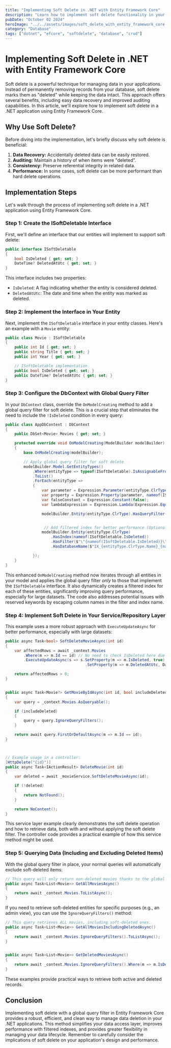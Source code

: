 ```yaml
---
title: "Implementing Soft Delete in .NET with Entity Framework Core"
description: "Learn how to implement soft delete functionality in your .NET applications using Entity Framework Core, improving data management and recoverability."
pubDate: "October 02 2024"
heroImage: "../../assets/images/soft_delete_with_entity_framework_core.jpg"
category: "Database"
tags: ["dotnet", "efcore", "softdelete", "database", "crud"]
---
```


# Implementing Soft Delete in .NET with Entity Framework Core

Soft delete is a powerful technique for managing data in your applications. Instead of permanently removing records from your database, soft delete marks them as "deleted" while keeping the data intact. This approach offers several benefits, including easy data recovery and improved auditing capabilities. In this article, we'll explore how to implement soft delete in a .NET application using Entity Framework Core.

## Why Use Soft Delete?

Before diving into the implementation, let's briefly discuss why soft delete is beneficial:

1. **Data Recovery:** Accidentally deleted data can be easily restored.
2. **Auditing:** Maintain a history of when items were "deleted".
3. **Consistency:** Preserve referential integrity in related data.
4. **Performance:** In some cases, soft delete can be more performant than hard delete operations.

## Implementation Steps

Let's walk through the process of implementing soft delete in a .NET application using Entity Framework Core.

### Step 1: Create the ISoftDeletable Interface

First, we'll define an interface that our entities will implement to support soft delete:

```csharp
public interface ISoftDeletable
{
    bool IsDeleted { get; set; }
    DateTime? DeletedAtUtc { get; set; }
}
```

This interface includes two properties:

- `IsDeleted`: A flag indicating whether the entity is considered deleted.
- `DeletedAtUtc`: The date and time when the entity was marked as deleted.

### Step 2: Implement the Interface in Your Entity

Next, implement the `ISoftDeletable` interface in your entity classes. Here's an example with a `Movie` entity:

```csharp
public class Movie : ISoftDeletable
{
    public int Id { get; set; }
    public string Title { get; set; }
    public int Year { get; set; }

    // ISoftDeletable implementation
    public bool IsDeleted { get; set; }
    public DateTime? DeletedAtUtc { get; set; }
}
```

### Step 3: Configure the DbContext with Global Query Filter

In your `DbContext` class, override the `OnModelCreating` method to add a global query filter for soft delete. This is a crucial step that eliminates the need to include the `!IsDeleted` condition in every query:

```csharp
public class AppDbContext : DbContext
{
    public DbSet<Movie> Movies { get; set; }

    protected override void OnModelCreating(ModelBuilder modelBuilder)
    {
        base.OnModelCreating(modelBuilder);

        // Apply global query filter for soft delete
        modelBuilder.Model.GetEntityTypes()
            .Where(entityType => typeof(ISoftDeletable).IsAssignableFrom(entityType.ClrType))
            .ToList()
            .ForEach(entityType =>
            {
                var parameter = Expression.Parameter(entityType.ClrType, "e");
                var property = Expression.Property(parameter, nameof(ISoftDeletable.IsDeleted));
                var falseConstant = Expression.Constant(false);
                var lambdaExpression = Expression.Lambda(Expression.Equal(property, falseConstant), parameter);

                modelBuilder.Entity(entityType.ClrType).HasQueryFilter(lambdaExpression);


                 // Add filtered index for better performance (Optional but Recommended)
                modelBuilder.Entity(entityType.ClrType)
                    .HasIndex(nameof(ISoftDeletable.IsDeleted))
                    .HasFilter($"\"{nameof(ISoftDeletable.IsDeleted)}\" = 0") // Use $"" for interpolated strings and escape column name for potential reserved words.
                    .HasDatabaseName($"IX_{entityType.ClrType.Name}_{nameof(ISoftDeletable.IsDeleted)}");

            });
    }
}
```


This enhanced `OnModelCreating` method now iterates through all entities in your model and applies the global query filter *only* to those that implement the `ISoftDeletable` interface.  It also dynamically creates a filtered index for each of these entities, significantly improving query performance, especially for large datasets.  The code also addresses potential issues with reserved keywords by escaping column names in the filter and index name.



### Step 4: Implement Soft Delete in Your Service/Repository Layer

This example uses a more robust approach with `ExecuteUpdateAsync` for better performance, especially with large datasets:

```csharp
public async Task<bool> SoftDeleteMovieAsync(int id)
{
    var affectedRows = await _context.Movies
        .Where(m => m.Id == id) // No need to check IsDeleted here due to the global filter
        .ExecuteUpdateAsync(s => s.SetProperty(m => m.IsDeleted, true)
                                   .SetProperty(m => m.DeletedAtUtc, DateTime.UtcNow));

    return affectedRows > 0; 
}


public async Task<Movie?> GetMovieByIdAsync(int id, bool includeDeleted = false)
{
    var query = _context.Movies.AsQueryable();

    if (includeDeleted)
    {
        query = query.IgnoreQueryFilters();
    }

    return await query.FirstOrDefaultAsync(m => m.Id == id);
}



// Example usage in a controller:
[HttpDelete("{id}")]
public async Task<IActionResult> DeleteMovie(int id)
{
    var deleted = await _movieService.SoftDeleteMovieAsync(id);

    if (!deleted)
    {
        return NotFound();
    }

    return NoContent();
}

```


This service layer example clearly demonstrates the soft delete operation and how to retrieve data, both with and without applying the soft delete filter. The controller code provides a practical example of how this service method might be used.


### Step 5: Querying Data (Including and Excluding Deleted Items)

With the global query filter in place, your normal queries will automatically exclude soft-deleted items:

```csharp
// This query will only return non-deleted movies thanks to the global query filter.
public async Task<List<Movie>> GetAllMoviesAsync()
{
    return await _context.Movies.ToListAsync();
}
```

If you need to retrieve soft-deleted entities for specific purposes (e.g., an admin view), you can use the `IgnoreQueryFilters()` method:

```csharp
// This query retrieves ALL movies, including soft-deleted ones.
public async Task<List<Movie>> GetAllMoviesIncludingDeletedAsync()
{
    return await _context.Movies.IgnoreQueryFilters().ToListAsync();
}


public async Task<List<Movie>> GetDeletedMoviesAsync()
{
    return await _context.Movies.IgnoreQueryFilters().Where(m => m.IsDeleted).ToListAsync();
}

```

These examples provide practical ways to retrieve both active and deleted records.


## Conclusion

Implementing soft delete with a global query filter in Entity Framework Core provides a robust, efficient, and clean way to manage data deletion in your .NET applications.  This method simplifies your data access layer, improves performance with filtered indexes, and provides greater flexibility in managing your data lifecycle.  Remember to carefully consider the implications of soft delete on your application's design and performance.
```
